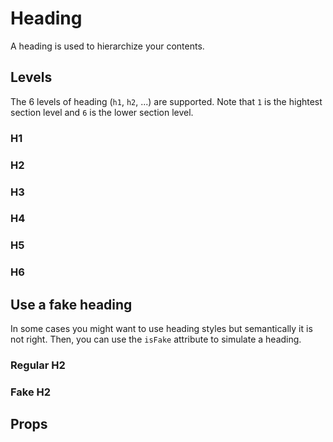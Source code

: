 
<Meta of={HeadingStories} />

# Heading

A heading is used to hierarchize your contents.

<Primary />

## Levels

The 6 levels of heading (`h1`, `h2`, ...) are supported. Note that `1` is the hightest section level and `6` is the lower section level.

### H1

<Canvas of={HeadingStories.H1} />

### H2

<Canvas of={HeadingStories.H2} />

### H3

<Canvas of={HeadingStories.H3} />

### H4

<Canvas of={HeadingStories.H4} />

### H5

<Canvas of={HeadingStories.H5} />

### H6

<Canvas of={HeadingStories.H6} />

## Use a fake heading

In some cases you might want to use heading styles but semantically it is not right. Then, you can use the `isFake` attribute to simulate a heading.

### Regular H2

<Canvas of={HeadingStories.H2} />

### Fake H2

<Canvas of={HeadingStories.FakeH2} />

## Props

<ArgTypes of={HeadingStories} />
